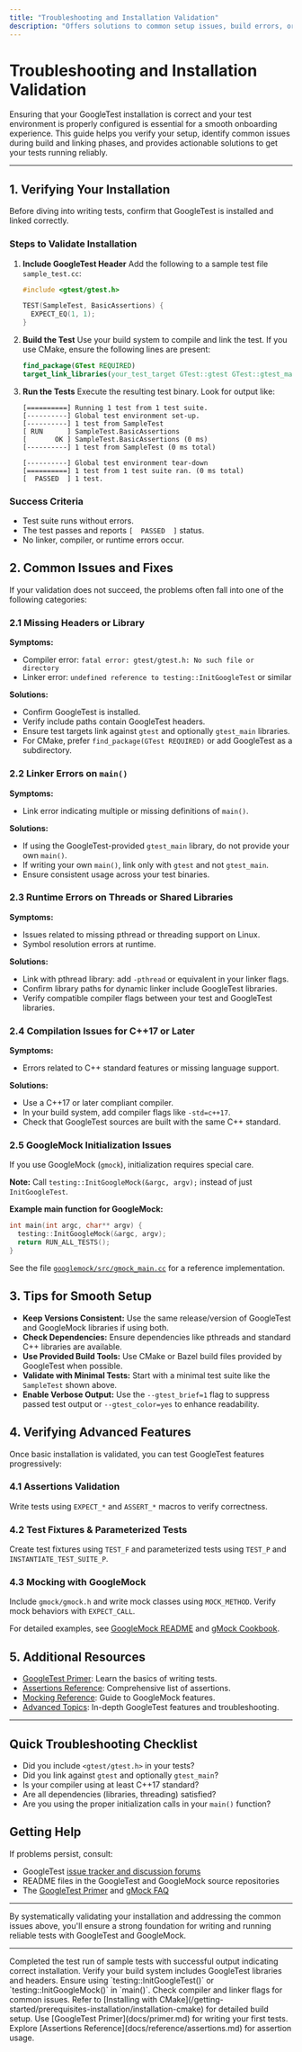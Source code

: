 ```yaml
---
title: "Troubleshooting and Installation Validation"
description: "Offers solutions to common setup issues, build errors, or linking problems, and guides users through validating a successful GoogleTest installation. Encourages quick feedback for smooth onboarding."
---
```


# Troubleshooting and Installation Validation

Ensuring that your GoogleTest installation is correct and your test environment is properly configured is essential for a smooth onboarding experience. This guide helps you verify your setup, identify common issues during build and linking phases, and provides actionable solutions to get your tests running reliably.

---

## 1. Verifying Your Installation

Before diving into writing tests, confirm that GoogleTest is installed and linked correctly.

### Steps to Validate Installation

1. **Include GoogleTest Header**
   Add the following to a sample test file `sample_test.cc`:
   ```cpp
   #include <gtest/gtest.h>

   TEST(SampleTest, BasicAssertions) {
     EXPECT_EQ(1, 1);
   }
   ```

2. **Build the Test**
   Use your build system to compile and link the test. If you use CMake, ensure the following lines are present:
   ```cmake
   find_package(GTest REQUIRED)
   target_link_libraries(your_test_target GTest::gtest GTest::gtest_main)
   ```

3. **Run the Tests**
   Execute the resulting test binary. Look for output like:
   ```
   [==========] Running 1 test from 1 test suite.
   [----------] Global test environment set-up.
   [----------] 1 test from SampleTest
   [ RUN      ] SampleTest.BasicAssertions
   [       OK ] SampleTest.BasicAssertions (0 ms)
   [----------] 1 test from SampleTest (0 ms total)

   [----------] Global test environment tear-down
   [==========] 1 test from 1 test suite ran. (0 ms total)
   [  PASSED  ] 1 test.
   ```

### Success Criteria

- Test suite runs without errors.
- The test passes and reports `[  PASSED  ]` status.
- No linker, compiler, or runtime errors occur.

## 2. Common Issues and Fixes

If your validation does not succeed, the problems often fall into one of the following categories:

### 2.1 Missing Headers or Library

**Symptoms:**

- Compiler error: `fatal error: gtest/gtest.h: No such file or directory`
- Linker error: `undefined reference to testing::InitGoogleTest` or similar

**Solutions:**

- Confirm GoogleTest is installed.
- Verify include paths contain GoogleTest headers.
- Ensure test targets link against `gtest` and optionally `gtest_main` libraries.
- For CMake, prefer `find_package(GTest REQUIRED)` or add GoogleTest as a subdirectory.

### 2.2 Linker Errors on `main()`

**Symptoms:**

- Link error indicating multiple or missing definitions of `main()`.

**Solutions:**

- If using the GoogleTest-provided `gtest_main` library, do not provide your own `main()`.
- If writing your own `main()`, link only with `gtest` and not `gtest_main`.
- Ensure consistent usage across your test binaries.

### 2.3 Runtime Errors on Threads or Shared Libraries

**Symptoms:**

- Issues related to missing pthread or threading support on Linux.
- Symbol resolution errors at runtime.

**Solutions:**

- Link with pthread library: add `-pthread` or equivalent in your linker flags.
- Confirm library paths for dynamic linker include GoogleTest libraries.
- Verify compatible compiler flags between your test and GoogleTest libraries.

### 2.4 Compilation Issues for C++17 or Later

**Symptoms:**

- Errors related to C++ standard features or missing language support.

**Solutions:**

- Use a C++17 or later compliant compiler.
- In your build system, add compiler flags like `-std=c++17`.
- Check that GoogleTest sources are built with the same C++ standard.

### 2.5 GoogleMock Initialization Issues

If you use GoogleMock (`gmock`), initialization requires special care.

**Note:** Call `testing::InitGoogleMock(&argc, argv);` instead of just `InitGoogleTest`.

**Example main function for GoogleMock:**

```cpp
int main(int argc, char** argv) {
  testing::InitGoogleMock(&argc, argv);
  return RUN_ALL_TESTS();
}
```

See the file [`googlemock/src/gmock_main.cc`](googlemock/src/gmock_main.cc) for a reference implementation.

## 3. Tips for Smooth Setup

- **Keep Versions Consistent:** Use the same release/version of GoogleTest and GoogleMock libraries if using both.
- **Check Dependencies:** Ensure dependencies like pthreads and standard C++ libraries are available.
- **Use Provided Build Tools:** Use CMake or Bazel build files provided by GoogleTest when possible.
- **Validate with Minimal Tests:** Start with a minimal test suite like the `SampleTest` shown above.
- **Enable Verbose Output:** Use the `--gtest_brief=1` flag to suppress passed test output or `--gtest_color=yes` to enhance readability.

## 4. Verifying Advanced Features

Once basic installation is validated, you can test GoogleTest features progressively:

### 4.1 Assertions Validation

Write tests using `EXPECT_*` and `ASSERT_*` macros to verify correctness.

### 4.2 Test Fixtures & Parameterized Tests

Create test fixtures using `TEST_F` and parameterized tests using `TEST_P` and `INSTANTIATE_TEST_SUITE_P`.

### 4.3 Mocking with GoogleMock

Include `gmock/gmock.h` and write mock classes using `MOCK_METHOD`. Verify mock behaviors with `EXPECT_CALL`.

For detailed examples, see [GoogleMock README](googlemock/README.md) and [gMock Cookbook](docs/gmock_cook_book.md).

## 5. Additional Resources

- [GoogleTest Primer](docs/primer.md): Learn the basics of writing tests.
- [Assertions Reference](docs/reference/assertions.md): Comprehensive list of assertions.
- [Mocking Reference](docs/reference/mocking.md): Guide to GoogleMock features.
- [Advanced Topics](docs/advanced.md): In-depth GoogleTest features and troubleshooting.

---

## Quick Troubleshooting Checklist

- Did you include `<gtest/gtest.h>` in your tests?
- Did you link against `gtest` and optionally `gtest_main`?
- Is your compiler using at least C++17 standard?
- Are all dependencies (libraries, threading) satisfied?
- Are you using the proper initialization calls in your `main()` function?

## Getting Help

If problems persist, consult:

- GoogleTest [issue tracker and discussion forums](https://github.com/google/googletest)
- README files in the GoogleTest and GoogleMock source repositories
- The [GoogleTest Primer](docs/primer.md) and [gMock FAQ](docs/gmock_faq.md)

---

By systematically validating your installation and addressing the common issues above, you'll ensure a strong foundation for writing and running reliable tests with GoogleTest and GoogleMock.


---

<Check>
Completed the test run of sample tests with successful output indicating correct installation.
Verify your build system includes GoogleTest libraries and headers.
Ensure using `testing::InitGoogleTest()` or `testing::InitGoogleMock()` in `main()`.
Check compiler and linker flags for common issues.
</Check>

<Info>
Refer to [Installing with CMake](/getting-started/prerequisites-installation/installation-cmake) for detailed build setup.
Use [GoogleTest Primer](docs/primer.md) for writing your first tests.
Explore [Assertions Reference](docs/reference/assertions.md) for assertion usage.
</Info>
